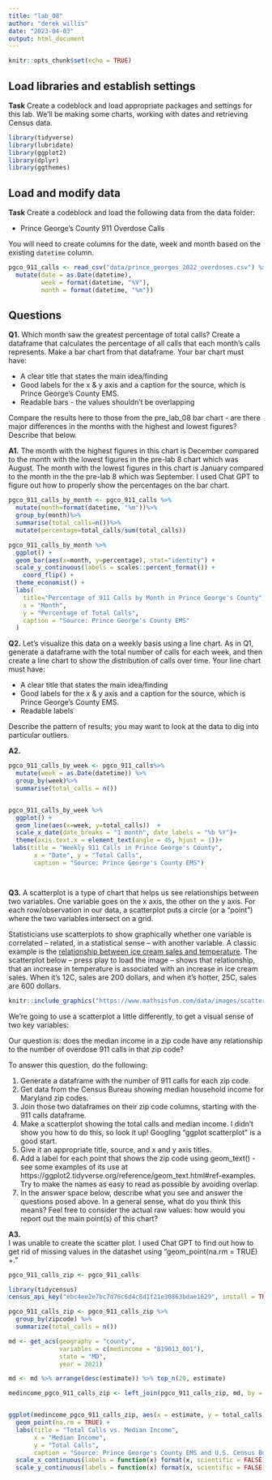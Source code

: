```yaml
---
title: "lab_08"
author: "derek willis"
date: "2023-04-03"
output: html_document
---
```


```r
knitr::opts_chunk$set(echo = TRUE)
```

## Load libraries and establish settings

**Task** Create a codeblock and load appropriate packages and settings for this lab. We'll be making some charts, working with dates and retrieving Census data.
```r
library(tidyverse)
library(lubridate)
library(ggplot2)
library(dplyr)
library(ggthemes)
```


## Load and modify data

**Task** Create a codeblock and load the following data from the data folder:

* Prince George's County 911 Overdose Calls

You will need to create columns for the date, week and month based on the existing `datetime` column.
```r

pgco_911_calls <- read_csv("data/prince_georges_2022_overdoses.csv") %>%
  mutate(date = as.Date(datetime),
         week = format(datetime, "%V"),
         month = format(datetime, "%m"))

```



## Questions 

**Q1.** Which month saw the greatest percentage of total calls? Create a dataframe that calculates the percentage of all calls that each month's calls represents. Make a bar chart from that dataframe. Your bar chart must have:

* A clear title that states the main idea/finding
* Good labels for the x & y axis and a caption for the source, which is Prince George's County EMS.
* Readable bars - the values shouldn't be overlapping

Compare the results here to those from the pre_lab_08 bar chart - are there major differences in the months with the highest and lowest figures? Describe that below.

**A1.** 
The month with the highest figures in this chart is December compared to the month with the lowest figures in the pre-lab 8 chart which was August. The month with the lowest figures in this chart is January compared to the month in the the pre-lab 8 which was September. I used Chat GPT to figure out how to properly show the percentages on the bar chart.

```r
pgco_911_calls_by_month <- pgco_911_calls %>%
  mutate(month=format(datetime, "%m"))%>%
  group_by(month)%>%
  summarise(total_calls=n())%>%
  mutate(percentage=total_calls/sum(total_calls))

pgco_911_calls_by_month %>%
  ggplot() +
  geom_bar(aes(x=month, y=percentage), stat="identity") +
  scale_y_continuous(labels = scales::percent_format()) +
    coord_flip() + 
  theme_economist() +
  labs(
    title="Percentage of 911 Calls by Month in Prince George's County",
    x = "Month",
    y = "Percentage of Total Calls",
    caption = "Source: Prince George's County EMS"
  )


```

**Q2.** Let's visualize this data on a weekly basis using a line chart. As in Q1, generate a dataframe with the total number of calls for each week, and then create a line chart to show the distribution of calls over time. Your line chart must have:

* A clear title that states the main idea/finding
* Good labels for the x & y axis and a caption for the source, which is Prince George's County EMS.
* Readable labels

Describe the pattern of results; you may want to look at the data to dig into particular outliers.

**A2.** 


```r
pgco_911_calls_by_week <- pgco_911_calls%>%
  mutate(week = as.Date(datetime)) %>%
  group_by(week)%>%
  summarise(total_calls = n())


pgco_911_calls_by_week %>%
  ggplot() + 
  geom_line(aes(x=week, y=total_calls))  +
  scale_x_date(date_breaks = "1 month", date_labels = "%b %Y")+
  theme(axis.text.x = element_text(angle = 45, hjust = 1))+
 labs(title = "Weekly 911 Calls in Prince George's County",
       x = "Date", y = "Total Calls",
       caption = "Source: Prince George's County EMS") 




```

**Q3.**  A scatterplot is a type of chart that helps us see relationships between two variables. One variable goes on the x axis, the other on the y axis.  For each row/observation in our data, a scatterplot puts a circle (or a "point") where the two variables intersect on a grid. 

Statisticians use scatterplots to show graphically whether one variable is correlated -- related, in a statistical sense -- with another variable.  A classic example is the [relationship between ice cream sales and temperature](https://www.mathsisfun.com/data/scatter-xy-plots.html). The scatterplot below -- press play to load the image -- shows that relationship, that an increase in temperature is associated with an increase in ice cream sales. When it's 12C, sales are 200 dollars, and when it's hotter, 25C, sales are 600 dollars.

```r
knitr::include_graphics("https://www.mathsisfun.com/data/images/scatter-ice-cream1.svg")
```

We're going to use a scatterplot a little differently, to get a visual sense of two key variables: 

Our question is: does the median income in a zip code have any relationship to the number of overdose 911 calls in that zip code?

To answer this question, do the following:

1. Generate a dataframe with the number of 911 calls for each zip code.
2. Get data from the Census Bureau showing median household income for Maryland zip codes.
3. Join those two dataframes on their zip code columns, starting with the 911 calls dataframe.
4. Make a scatterplot showing the total calls and median income. I didn't show you how to do this, so look it up! Googling "ggplot scatterplot" is a good start.
5. Give it an appropriate title, source, and x and y axis titles.
6. Add a label for each point that shows the zip code using geom_text() - see some examples of its use at https://ggplot2.tidyverse.org/reference/geom_text.html#ref-examples. Try to make the names as easy to read as possible by avoiding overlap.
7. In the answer space below, describe what you see and answer the questions posed above. In a general sense, what do you think this means? Feel free to consider the actual raw values: how would you report out the main point(s) of this chart?

**A3.**  
I was unable to create the scatter plot. I used Chat GPT to find out how to get rid of missing values in the datashet using "geom_point(na.rm = TRUE) +."


```r
pgco_911_calls_zip <- pgco_911_calls

library(tidycensus) 
census_api_key("ebc4ee2e7bc7d76c6d4c8d1f21e30863bdae1629", install = TRUE, overwrite = TRUE)

pgco_911_calls_zip <- pgco_911_calls_zip %>% 
  group_by(zipcode) %>% 
  summarize(total_calls = n())

md <- get_acs(geography = "county",
              variables = c(medincome = "B19013_001"),
              state = "MD",
              year = 2021)

md <- md %>% arrange(desc(estimate)) %>% top_n(20, estimate)

medincome_pgco_911_calls_zip <- left_join(pgco_911_calls_zip, md, by = c('zipcode' = 'GEOID'))


ggplot(medincome_pgco_911_calls_zip, aes(x = estimate, y = total_calls)) +
  geom_point(na.rm = TRUE) +
  labs(title = "Total Calls vs. Median Income",
       x = "Median Income",
       y = "Total Calls",
       caption = "Source: Prince George's County EMS and U.S. Census Bureau") +
  scale_x_continuous(labels = function(x) format(x, scientific = FALSE)) +
  scale_y_continuous(labels = function(x) format(x, scientific = FALSE))

```
